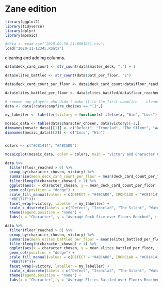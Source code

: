 
# Zane edition

```r
library(ggplot2)
library(tidyverse)
library(dplyr)
library(mosaic)

```


```r

#data <- read.csv("2020-09-30-21-09#1031.csv")
load("2020-11-12345.RData")

```



cleaning and adding columns.
```r

data$deck_card_count <- str_count(data$master_deck, ",") + 1

data$elites_battled <- str_count(data$path_per_floor, "E") 

data$deck_card_count_per_floor <- data$deck_card_count/data$floor_reached

data$elites_battled_per_floor <- data$elites_battled/data$floor_reached

# remove any players who didn't make it to the first campfire  - cleans out people who reset early.
data <- data[!data$campfire_choices == "[]",]

my_labeller <- labeller(victory = function(x) ifelse(x, "Win", "Loss"))

```


```r

mosaic_data <- table(data$character_chosen, data$victory)[-1,]
dimnames(mosaic_data)[[1]] <- c("Defect", "Ironclad", "The Silent", "Watcher")
dimnames(mosaic_data)[[2]] <- c("Loss", "Win")


colors <- c("#C81414", "#4BCAD0")

mosaicplot(mosaic_data, color = colors, main = "Victory and Character Chosen")


```


```r

data %>%
  filter(floor_reached > 0) %>%
  group_by(character_chosen, victory) %>%
  summarise(mean_deck_card_count_per_floor = mean(deck_card_count_per_floor)) %>%
  filter(length(character_chosen) > 1) %>%
  ggplot(aes(x = character_chosen, y = mean_deck_card_count_per_floor, fill = character_chosen)) +
  geom_col(position = "dodge") +
  scale_fill_manual(values = c(DEFECT = "#4BCAD0", IRONCLAD = "#C81414", THE_SILENT = "#34BA0F", WATCHER =   
  "#BE177F"))+
  facet_wrap(~victory, labeller = my_labeller) +
  scale_x_discrete(labels = c("Defect", "Ironclad", "The Silent", "Watcher")) +
  theme(legend.position = "none") +
  labs(x = "Character", y = "Average Deck Size over Floors Reached", title = "Average Deck Size")


```


```r

data %>%
  filter(floor_reached > 0) %>%
  group_by(character_chosen, victory) %>%
  summarise(mean_elites_battled_per_floor = mean(elites_battled_per_floor)) %>%
  filter(length(character_chosen) > 1) %>%
  ggplot(aes(x = character_chosen, y = mean_elites_battled_per_floor, fill = character_chosen)) +
  geom_col(position = "dodge") +
  scale_fill_manual(values = c(DEFECT = "#4BCAD0", IRONCLAD = "#C81414", THE_SILENT = "#34BA0F", WATCHER =   
  "#BE177F"))+
  facet_wrap(~victory, labeller = my_labeller) +
  scale_x_discrete(labels = c("Defect", "Ironclad", "The Silent", "Watcher")) +
  theme(legend.position = "none") +
  labs(x = "Character", y = "Average Elites Battled over Floors Reached", title = "Average Number of Elites Battled ")

```



